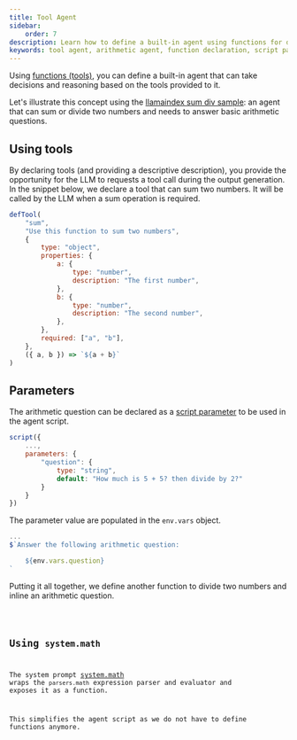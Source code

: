 ```yaml
---
title: Tool Agent
sidebar:
    order: 7
description: Learn how to define a built-in agent using functions for decision-making and reasoning in arithmetic operations.
keywords: tool agent, arithmetic agent, function declaration, script parameters, system.math
---
```



Using [functions (tools)](/genaiscript/reference/functions),
you can define a built-in agent that can take decisions
and reasoning based on the tools provided to it.

Let's illustrate this concept using the [llamaindex sum div sample](https://ts.llamaindex.ai/examples/agent):
an agent that can sum or divide two numbers and needs to answer basic arithmetic questions.

## Using tools

By declaring tools (and providing a descriptive description), you provide the opportunity
for the LLM to requests a tool call during the output generation. In the snippet below,
we declare a tool that can sum two numbers. It will be called by the LLM when a sum operation
is required.

```js "defTool"
defTool(
    "sum",
    "Use this function to sum two numbers",
    {
        type: "object",
        properties: {
            a: {
                type: "number",
                description: "The first number",
            },
            b: {
                type: "number",
                description: "The second number",
            },
        },
        required: ["a", "b"],
    },
    ({ a, b }) => `${a + b}`
)
```

## Parameters

The arithmetic question can be declared as a [script parameter](/genaiscript/reference/scripts/variables) to be used in the agent script.

```js "parameters"
script({
    ...,
    parameters: {
        "question": {
            type: "string",
            default: "How much is 5 + 5? then divide by 2?"
        }
    }
})
```

The parameter value are populated in the `env.vars` object.

```js "env.vars.question"
...
$`Answer the following arithmetic question:

    ${env.vars.question}
`
```

Putting it all together, we define another function to divide two numbers
and inline an arithmetic question.

<Code title="math-agent.genai.js" code={mathAgentSrc} wrap={true} lang="js" />

## Using `system.math`

The system prompt [system.math](/genaiscript/reference/scripts/system#systemmath)
wraps the `parsers.math` expression parser and evaluator and exposes it as a function.

This simplifies the agent script as we do not have to define functions anymore.

<Code
    title="math-agent.genai.js"
    code={mathAgentSystemSrc}
    wrap={true}
    lang="js"
/>
